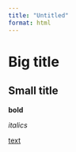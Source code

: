 ```yaml
---
title: "Untitled"
format: html
---
```


# Big title

## Small title

**bold**

*italics*

[text](www.google.co.uk)
